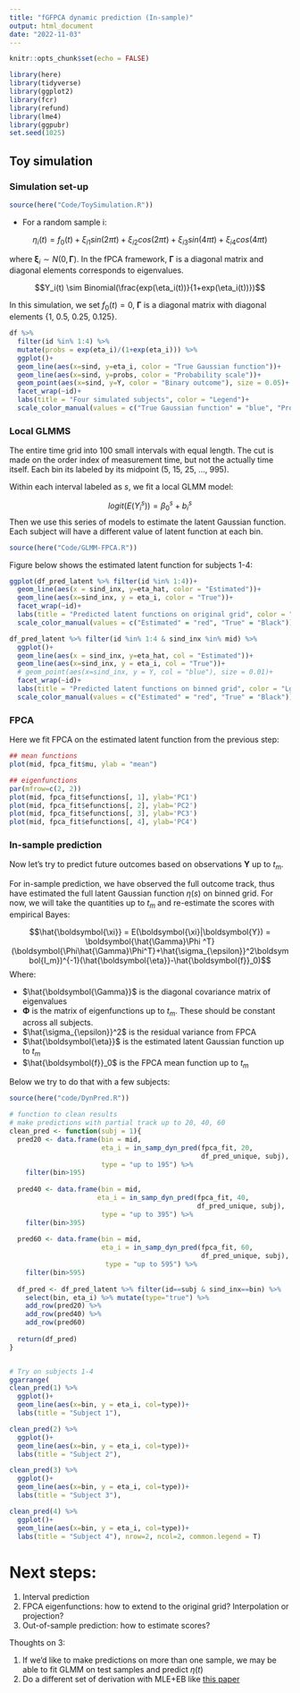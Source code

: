 ```yaml
---
title: "fGFPCA dynamic prediction (In-sample)"
output: html_document
date: "2022-11-03"
---
```


```r
knitr::opts_chunk$set(echo = FALSE)

library(here)
library(tidyverse)
library(ggplot2)
library(fcr)
library(refund)
library(lme4)
library(ggpubr)
set.seed(1025)
```

## Toy simulation

### Simulation set-up

```r
source(here("Code/ToySimulation.R"))
```

- For a random sample i: 

$$\eta_i(t) =f_0(t)+ \xi_{i1}sin(2\pi t)+\xi_{i2}cos(2\pi t)+\xi_{i3}sin(4\pi t)+\xi_{i4}cos(4\pi t)$$

where $\boldsymbol{\xi}_{i} \sim N(0, \boldsymbol{\Gamma})$. In the fPCA framework, $\boldsymbol{\Gamma}$ is a diagonal matrix and diagonal elements corresponds to eigenvalues. 

$$Y_i(t) \sim Binomial(\frac{exp(\eta_i(t))}{1+exp(\eta_i(t))})$$

In this simulation, we set $f_0(t) = 0$, $\boldsymbol{\Gamma}$ is a diagonal matrix with diagonal elements {1, 0.5, 0.25, 0.125}. 

```r
df %>% 
  filter(id %in% 1:4) %>% 
  mutate(probs = exp(eta_i)/(1+exp(eta_i))) %>%
  ggplot()+
  geom_line(aes(x=sind, y=eta_i, color = "True Gaussian function"))+
  geom_line(aes(x=sind, y=probs, color = "Probability scale"))+
  geom_point(aes(x=sind, y=Y, color = "Binary outcome"), size = 0.05)+
  facet_wrap(~id)+
  labs(title = "Four simulated subjects", color = "Legend")+
  scale_color_manual(values = c("True Gaussian function" = "blue", "Probability scale" = "red", "Binary outcome" = "black"))
```

### Local GLMMS

The entire time grid into 100 small intervals with equal length. The cut is made on the order index of measurement time, but not the actually time itself. Each bin its labeled by its midpoint (5, 15, 25, ..., 995). 

Within each interval labeled as $s$, we fit a local GLMM model: 

$$logit(E(Y_i^s)) = \beta_0^s+b_i^s$$
Then we use this series of models to estimate the latent Gaussian function. Each subject will have a different value of latent function at each bin. 


```r
source(here("Code/GLMM-FPCA.R"))
```


Figure below shows the estimated latent function for subjects 1-4:

```r
ggplot(df_pred_latent %>% filter(id %in% 1:4))+
  geom_line(aes(x = sind_inx, y=eta_hat, color = "Estimated"))+
  geom_line(aes(x=sind_inx, y = eta_i, color = "True"))+
  facet_wrap(~id)+
  labs(title = "Predicted latent functions on original grid", color = "Lgend")+
  scale_color_manual(values = c("Estimated" = "red", "True" = "Black"))
```
```r
df_pred_latent %>% filter(id %in% 1:4 & sind_inx %in% mid) %>%
  ggplot()+
  geom_line(aes(x = sind_inx, y=eta_hat, col = "Estimated"))+
  geom_line(aes(x=sind_inx, y = eta_i, col = "True"))+
  # geom_point(aes(x=sind_inx, y = Y, col = "blue"), size = 0.01)+
  facet_wrap(~id)+
  labs(title = "Predicted latent functions on binned grid", color = "Lgend")+
  scale_color_manual(values = c("Estimated" = "red", "True" = "Black"))
```


### FPCA

Here we fit FPCA on the estimated latent function from the previous step:

```r
## mean functions
plot(mid, fpca_fit$mu, ylab = "mean")
```

```r

## eigenfunctions
par(mfrow=c(2, 2))
plot(mid, fpca_fit$efunctions[, 1], ylab='PC1')
plot(mid, fpca_fit$efunctions[, 2], ylab='PC2')
plot(mid, fpca_fit$efunctions[, 3], ylab='PC3')
plot(mid, fpca_fit$efunctions[, 4], ylab='PC4')
```

### In-sample prediction

Now let's try to predict future outcomes based on observations $\boldsymbol{Y}$ up to $t_m$.

For in-sample prediction, we have observed the full outcome track, thus have estimated the full latent Gaussian function $\eta(s)$ on binned grid. 
For now, we will take the quantities up to $t_m$ and re-estimate the scores with empirical Bayes:

$$\hat{\boldsymbol{\xi}} = E(\boldsymbol{\xi}|\boldsymbol{Y}) =  \boldsymbol{\hat{\Gamma}\Phi ^T}(\boldsymbol{\Phi\hat{\Gamma}\Phi^T}+\hat{\sigma_{\epsilon}}^2\boldsymbol{I_m})^{-1}(\hat{\boldsymbol{\eta}}-\hat{\boldsymbol{f}}_0)$$
Where:

- $\hat{\boldsymbol{\Gamma}}$ is the diagonal covariance matrix of eigenvalues
- $\boldsymbol{\Phi}$ is the matrix of eigenfunctions up to $t_m$. These should be constant across all subjects.
- $\hat{\sigma_{\epsilon}}^2$ is the residual variance from FPCA
- $\hat{\boldsymbol{\eta}}$ is the estimated latent Gaussian function up to $t_m$
- $\hat{\boldsymbol{f}}_0$ is the FPCA mean function up to $t_m$

Below we try to do that with a few subjects:



```r
source(here("code/DynPred.R"))
```

```r
# function to clean results
# make predictions with partial track up to 20, 40, 60
clean_pred <- function(subj = 1){
  pred20 <- data.frame(bin = mid, 
                       eta_i = in_samp_dyn_pred(fpca_fit, 20,
                                                df_pred_unique, subj),
                       type = "up to 195") %>% 
    filter(bin>195)
  
  pred40 <- data.frame(bin = mid, 
                      eta_i = in_samp_dyn_pred(fpca_fit, 40,
                                               df_pred_unique, subj),
                       type = "up to 395") %>%
    filter(bin>395)
  
  pred60 <- data.frame(bin = mid, 
                       eta_i = in_samp_dyn_pred(fpca_fit, 60,
                                                df_pred_unique, subj),
                        type = "up to 595") %>%
    filter(bin>595)
  
  df_pred <- df_pred_latent %>% filter(id==subj & sind_inx==bin) %>%
    select(bin, eta_i) %>% mutate(type="true") %>%
    add_row(pred20) %>%
    add_row(pred40) %>% 
    add_row(pred60) 
  
  return(df_pred)
}



```

```r
# Try on subjects 1-4
ggarrange(
clean_pred(1) %>%
  ggplot()+
  geom_line(aes(x=bin, y = eta_i, col=type))+
  labs(title = "Subject 1"),

clean_pred(2) %>%
  ggplot()+
  geom_line(aes(x=bin, y = eta_i, col=type))+
  labs(title = "Subject 2"),

clean_pred(3) %>%
  ggplot()+
  geom_line(aes(x=bin, y = eta_i, col=type))+
  labs(title = "Subject 3"),

clean_pred(4) %>%
  ggplot()+
  geom_line(aes(x=bin, y = eta_i, col=type))+
  labs(title = "Subject 4"), nrow=2, ncol=2, common.legend = T)

```




# Next steps:

1. Interval prediction
2. FPCA eigenfunctions: how to extend to the original grid? Interpolation or projection?
3. Out-of-sample prediction: how to estimate scores? 

Thoughts on 3: 

1. If we'd like to make predictions on more than one sample, we may be able to fit GLMM on test samples and predict $\eta(t)$
2. Do a different set of derivation with MLE+EB like [this paper](https://www.jstor.org/stable/pdf/2533715.pdf?refreqid=excelsior%3A135dd765c41e4b46eb39bb6ef7a71053&ab_segments=&origin=&acceptTC=1)

